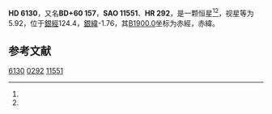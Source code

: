 {{Starbox begin
| name = HD 6130
}}
{{Starbox observe
| epoch = [[J2000.0|J2000.0]]
| constell = {{星座名待查}}<ref name=SIMBAD>{{cite web
 | url=http://simbad.u-strasbg.fr/simbad/sim-id?Ident=HR+292
 | title=Pulsating variable Star
 | publisher=Centre de Données astronomiques de Strasbourg
 | work=SIMBAD
 | accessdate=2012-07-13
 | archive-date=2016-03-17
 | archive-url=https://web.archive.org/web/20160317131147/http://simbad.u-strasbg.fr/simbad/sim-id?Ident=HR+292
 | dead-url=no
 }}</ref><ref name=DATA>{{cite web
 | url=http://vizier.u-strasbg.fr/viz-bin/VizieR-5?-out.add=.&-source=5050&-corr=PK=HR&-out.max=9999&HR=292
 | title=VizieR Detailed Page
 | accessdate=2012-07-13
 | archive-date=2019-02-16
 | archive-url=https://web.archive.org/web/20190216115046/http://vizier.u-strasbg.fr/viz-bin/VizieR-5?-out.add=.&-source=5050&-corr=PK=HR&-out.max=9999&HR=292
 | dead-url=no
 }}</ref>
| 星官 = 
| ra = {{RA|1|3|37}}<ref name=SIMBAD /><ref name=DATA />
| dec = {{DEC|+61|4|30}}<ref name=SIMBAD /><ref name=DATA />
| appmag_v = 5.92<ref name=SIMBAD /><ref name=DATA />
}}
{{Starbox character
| class = F0II<ref name=SIMBAD /><ref name=DATA />
| b-v = 0.49<ref name=SIMBAD /><ref name=DATA />
| u-b = <ref name=SIMBAD /><ref name=DATA />
| r-i = <ref name=SIMBAD /><ref name=DATA />
| variable = 
}}
{{Starbox astrometry
| radial_v = 
| prop_mo_ra = -1
| parallax = 
| p_error = 
}}
{{Starbox catalog
| names =BD+60 157，[[SAO星表|SAO]] 11551，[[HD星表|HD]] 6130，[[HR星表|HR]] 292}}
{{Starbox reference |Simbad=HR+292}}
{{Starbox end}}

'''HD 6130'''，又名'''BD+60 157'''，'''SAO 11551'''、'''HR 292'''，是一颗恒星<ref name=SIMBAD /><ref name=DATA />，视星等为5.92，位于[[銀道座標系|銀經]]124.4，[[銀道座標系|銀緯]]-1.76，其[[B1900.0|B1900.0]]坐标为赤經{{RA|0|57|27.2}}，赤緯{{DEC|+60|-1.76|15}}。

== 参考文献 ==
{{reflist}}

{{star-stub}}

[[Category:HD和HDE天體|6130]]
[[Category:HR天體|0292]]
[[Category:SAO天體|11551]]